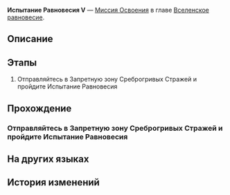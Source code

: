 {{Дополнить|Диалоги.}}
{{Миссия Инфобокс
|id              = 4020105
|Название        = 
|Изображение     = Миссия Освоения Испытание Равновесия V.png
|Тип             = Миссия Освоения
|События         = 
|Глава           = Вселенское равновесие
|Условия         = 
* Достигните [[Уровень Освоения|Уровня Освоения]] 60
* Достигните [[Уровень Освоения|Уровня Освоения]] 60
|Персонажи       = Первопроходец
|СтартЛокация    = [[Ярило-VI]] — [[Запретная зона Среброгривых Стражей]]
|Локации         = Запретная зона Среброгривых Стражей
|Предыдущая      = 
|Следующая       = 
|Награды         = Звёздный пропуск*3; Путеводитель путешественника*20; Очищенный эфир*18; Кредиты*70 000
}}
'''Испытание Равновесия V''' — [[Миссия Освоения]] в главе [[Вселенское равновесие]].

==Описание==
{{Описание|Вы завершили пятое испытание Равновесия, укрепив равновесие между собой и вселенной.}}

==Этапы==
# Отправляйтесь в Запретную зону Среброгривых Стражей и пройдите Испытание Равновесия

==Прохождение==
{{Дополнить}}

===Отправляйтесь в Запретную зону Среброгривых Стражей и пройдите Испытание Равновесия===
{{Описание миссии|локация=Запретная зона Среброгривых Стражей|Арбитр снова здесь. Вы уже хорошо осведомлены о содержании, формате, плюсах и минусах, не так ли? Тогда идите. Ради Равновесия...}}
{{Диалог Начало}}
{{Диалог Конец}}

==На других языках==
{{На других языках
|en   = Trial of Equilibrium: Part Five
|zhs  = 「均衡」的试炼•伍
|zht  = 「均衡」的試煉•伍
|ja   = 「均衡」の試練・伍
|ko   = 「균형」의 시련•5
|es   = Prueba del Equilibrio (V)
|fr   = Épreuve de l'Équilibre &mdash; Cinquième&nbsp;partie
|ru   = Испытание Равновесия V
|th   = บททดสอบแห่งความสมดุล - 5
|vi   = Rèn Luyện Cân Bằng-5
|de   = Prüfung der Balance&nbsp;– Fünf
|id   = Ujian "Equilibrium" (V)
|pt   = Prova do Equilíbrio: Parte Cinco
}}

==История изменений==
{{История изменений|2.7}}
